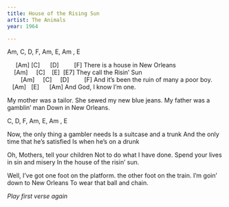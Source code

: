 ```yaml
---
title: House of the Rising Sun
artist: The Animals
year: 1964

---
```


<!--INTRO-->
:::{.song-grid}
Am, C, D, F, Am, E, Am , E 
:::

     [Am] [C]      [D]         [F]
There is a house in New Orleans
    [Am]     [C]    [E]  [E7]
They call the Risin' Sun
        [Am]     [C]     [D]         [F]
And it's been the ruin of many a poor boy.
   [Am]   [E]      [Am]
And God, I know I'm one.

My mother was a tailor.
She sewed my new blue jeans.
My father was a gamblin' man
Down in New Orleans.

:::{.song-grid}
C, D, F, Am, E, Am , E 
:::

Now, the only thing a gambler needs
Is a suitcase and a trunk
And the only time that he's satisfied
Is when he's on a drunk

Oh, Mothers, tell your children
Not to do what I have done.
Spend your lives in sin and misery
In the house of the risin' sun.

Well, I've got one foot on the platform.
the other foot on the train.
I'm goin' down to New Orleans
To wear that ball and chain.

*Play first verse again*


